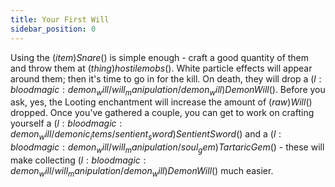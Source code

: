 ```yaml
---
title: Your First Will
sidebar_position: 0
---
```



Using the $(item)Snare$() is simple enough - craft a good quantity of them and throw them at $(thing)hostile mobs$(). White particle effects will appear around them; then it's time to go in for the kill. On death, they will drop a $(l:bloodmagic:demon_will/will_manipulation/demon_will)Demon Will$(). Before you ask, yes, the Looting enchantment will increase the amount of $(raw)Will$() dropped. Once you've gathered a couple, you can get to work on crafting yourself a $(l:bloodmagic:demon_will/demonic_items/sentient_sword)Sentient Sword$() and a $(l:bloodmagic:demon_will/will_manipulation/soul_gem)Tartaric Gem$() - these will make collecting $(l:bloodmagic:demon_will/will_manipulation/demon_will)Demon Will$() much easier.

